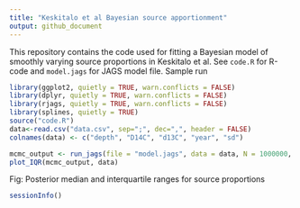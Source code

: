 ```yaml
---
title: "Keskitalo et al Bayesian source apportionment"
output: github_document
---
```


This repository contains the code used for fitting a Bayesian model of smoothly varying source proportions in Keskitalo et al. See `code.R` for R-code and `model.jags` for JAGS model file. Sample run

```r
library(ggplot2, quietly = TRUE, warn.conflicts = FALSE)
library(dplyr, quietly = TRUE, warn.conflicts = FALSE)
library(rjags, quietly = TRUE, warn.conflicts = FALSE)
library(splines, quietly = TRUE)
source("code.R")
data<-read.csv("data.csv", sep=";", dec=",", header = FALSE)
colnames(data) <- c("depth", "D14C", "d13C", "year", "sd")
```


```r
mcmc_output <- run_jags(file = "model.jags", data = data, N = 1000000, thin = 1000)
plot_IQR(mcmc_output, data)
```

Fig: Posterior median and interquartile ranges for source proportions

```r
sessionInfo()
```

